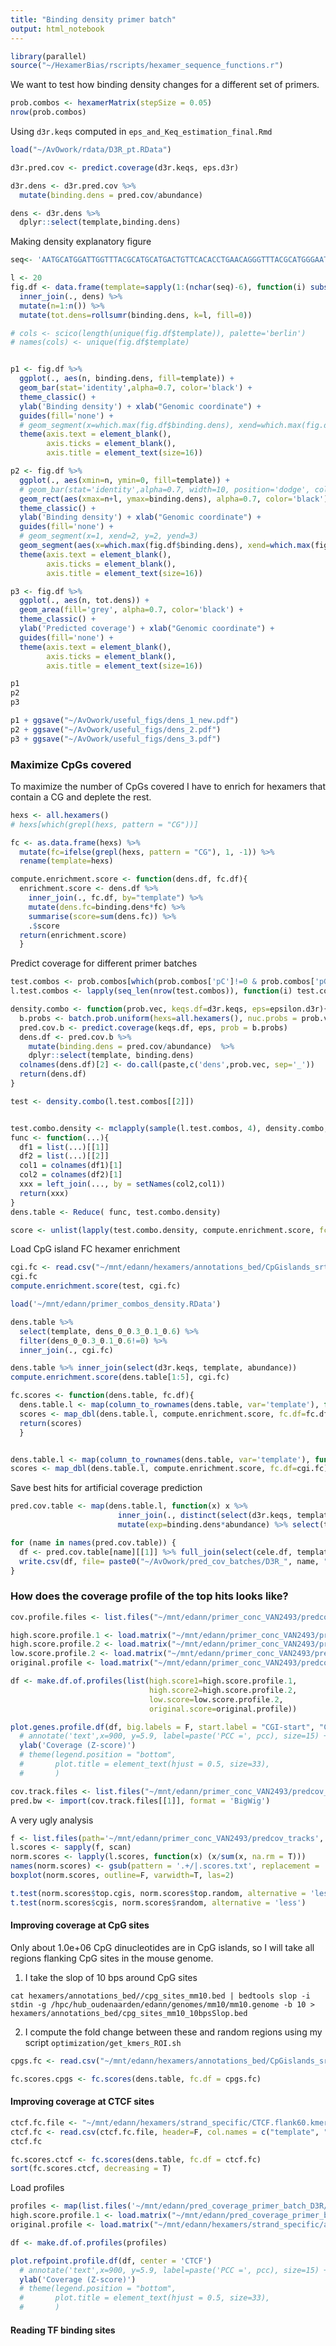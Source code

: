 ```yaml
---
title: "Binding density primer batch"
output: html_notebook
---
```


```r
library(parallel)
source("~/HexamerBias/rscripts/hexamer_sequence_functions.r")
```

We want to test how binding density changes for a different set of primers.

```r
prob.combos <- hexamerMatrix(stepSize = 0.05)
nrow(prob.combos)
```

Using `d3r.keqs` computed in `eps_and_Keq_estimation_final.Rmd`
```r
load("~/AvOwork/rdata/D3R_pt.RData")

d3r.pred.cov <- predict.coverage(d3r.keqs, eps.d3r)

d3r.dens <- d3r.pred.cov %>%
  mutate(binding.dens = pred.cov/abundance) 

dens <- d3r.dens %>%
  dplyr::select(template,binding.dens) 

```

Making density explanatory figure
```r
seq<- 'AATGCATGGATTGGTTTACGCATGCATGACTGTTCACACCTGAACAGGGTTTACGCATGGGAATACTGCAAATGCATGGATTGGTTTACGCATGCATGACTGTTCATTTACGCATGGGCTGACTGTTTTTCAGCACACAACACACCTGAACAGGGCTAGCTCGGGGTG'

l <- 20
fig.df <- data.frame(template=sapply(1:(nchar(seq)-6), function(i) substr(seq,i,i+5)) ) %>%
  inner_join(., dens) %>%
  mutate(n=1:n()) %>%
  mutate(tot.dens=rollsumr(binding.dens, k=l, fill=0)) 

# cols <- scico(length(unique(fig.df$template)), palette='berlin')
# names(cols) <- unique(fig.df$template)


p1 <- fig.df %>%  
  ggplot(., aes(n, binding.dens, fill=template)) + 
  geom_bar(stat='identity',alpha=0.7, color='black') +
  theme_classic() +
  ylab('Binding density') + xlab("Genomic coordinate") +
  guides(fill='none') +
  # geom_segment(x=which.max(fig.df$binding.dens), xend=which.max(fig.df$binding.dens)+10, y=max(fig.df$binding.dens), yend=max(fig.df$binding.dens))
  theme(axis.text = element_blank(),
        axis.ticks = element_blank(),
        axis.title = element_text(size=16))

p2 <- fig.df %>%  
  ggplot(., aes(xmin=n, ymin=0, fill=template)) + 
  # geom_bar(stat='identity',alpha=0.7, width=10, position='dodge', color='black') +
  geom_rect(aes(xmax=n+l, ymax=binding.dens), alpha=0.7, color='black') +
  theme_classic() +
  ylab('Binding density') + xlab("Genomic coordinate") +
  guides(fill='none') +
  # geom_segment(x=1, xend=2, y=2, yend=3)
  geom_segment(aes(x=which.max(fig.df$binding.dens), xend=which.max(fig.df$binding.dens)+l, y=max(fig.df$binding.dens)+0.00008, yend=max(fig.df$binding.dens)+0.00008),  size=0.35) +
  theme(axis.text = element_blank(),
        axis.ticks = element_blank(),
        axis.title = element_text(size=16))

p3 <- fig.df %>%  
  ggplot(., aes(n, tot.dens)) + 
  geom_area(fill='grey', alpha=0.7, color='black') +
  theme_classic() +
  ylab('Predicted coverage') + xlab("Genomic coordinate") +
  guides(fill='none') +
  theme(axis.text = element_blank(),
        axis.ticks = element_blank(),
        axis.title = element_text(size=16)) 

p1
p2
p3

p1 + ggsave("~/AvOwork/useful_figs/dens_1_new.pdf")
p2 + ggsave("~/AvOwork/useful_figs/dens_2.pdf")
p3 + ggsave("~/AvOwork/useful_figs/dens_3.pdf")
```

### Maximize CpGs covered

To maximize the number of CpGs covered I have to enrich for hexamers that contain a CG and deplete the rest.

```r
hexs <- all.hexamers()
# hexs[which(grepl(hexs, pattern = "CG"))]

fc <- as.data.frame(hexs) %>%
  mutate(fc=ifelse(grepl(hexs, pattern = "CG"), 1, -1)) %>%
  rename(template=hexs)

compute.enrichment.score <- function(dens.df, fc.df){
  enrichment.score <- dens.df %>%
    inner_join(., fc.df, by="template") %>%
    mutate(dens.fc=binding.dens*fc) %>%
    summarise(score=sum(dens.fc)) %>%
    .$score
  return(enrichment.score)
  }

```

Predict coverage for different primer batches
```r
test.combos <- prob.combos[which(prob.combos['pC']!=0 & prob.combos['pG']!=0),]
l.test.combos <- lapply(seq_len(nrow(test.combos)), function(i) test.combos[i,])

density.combo <- function(prob.vec, keqs.df=d3r.keqs, eps=epsilon.d3r){
  b.probs <- batch.prob.uniform(hexs=all.hexamers(), nuc.probs = prob.vec)
  pred.cov.b <- predict.coverage(keqs.df, eps, prob = b.probs)
  dens.df <- pred.cov.b %>%
    mutate(binding.dens = pred.cov/abundance)  %>% 
    dplyr::select(template, binding.dens)
  colnames(dens.df)[2] <- do.call(paste,c('dens',prob.vec, sep='_'))
  return(dens.df)
}

test <- density.combo(l.test.combos[[2]])


test.combo.density <- mclapply(sample(l.test.combos, 4), density.combo, mc.cores = 4)
func <- function(...){
  df1 = list(...)[[1]]
  df2 = list(...)[[2]]
  col1 = colnames(df1)[1]
  col2 = colnames(df2)[1]
  xxx = left_join(..., by = setNames(col2,col1))
  return(xxx)
}
dens.table <- Reduce( func, test.combo.density)

score <- unlist(lapply(test.combo.density, compute.enrichment.score, fc.df=fc))
```

Load CpG island FC hexamer enrichment
```r
cgi.fc <- read.csv("~/mnt/edann/hexamers/annotations_bed/CpGislands_srt_mm10.kmersFC.csv", header=F, col.names = c("template", "fc"))
cgi.fc
compute.enrichment.score(test, cgi.fc)
```


```r
load('~/mnt/edann/primer_combos_density.RData')

dens.table %>% 
  select(template, dens_0_0.3_0.1_0.6) %>%
  filter(dens_0_0.3_0.1_0.6!=0) %>%
  inner_join(., cgi.fc)

dens.table %>% inner_join(select(d3r.keqs, template, abundance))
compute.enrichment.score(dens.table[1:5], cgi.fc)
```

```r
fc.scores <- function(dens.table, fc.df){
  dens.table.l <- map(column_to_rownames(dens.table, var='template'), function(x) data.frame(template=dens.table$template, binding.dens=x))
  scores <- map_dbl(dens.table.l, compute.enrichment.score, fc.df=fc.df)
  return(scores)
  }


dens.table.l <- map(column_to_rownames(dens.table, var='template'), function(x) data.frame(template=dens.table$template, binding.dens=x))
scores <- map_dbl(dens.table.l, compute.enrichment.score, fc.df=cgi.fc)

```

Save best hits for artificial coverage prediction
```r
pred.cov.table <- map(dens.table.l, function(x) x %>% 
                        inner_join(., distinct(select(d3r.keqs, template, abundance)), by='template') %>% 
                        mutate(exp=binding.dens*abundance) %>% select(template, exp))

for (name in names(pred.cov.table)) {
  df <- pred.cov.table[name][[1]] %>% full_join(select(cele.df, template)) %>% mutate(exp=ifelse(is.na(exp), 0, exp))
  write.csv(df, file= paste0("~/AvOwork/pred_cov_batches/D3R_", name, "_predcoverage.csv"), row.names = F, col.names = T, quote = F )
}

```

### How does the coverage profile of the top hits looks like?
```r
cov.profile.files <- list.files("~/mnt/edann/primer_conc_VAN2493/predcov_tracks", pattern = 'mat.gz', full.names = T)

high.score.profile.1 <- load.matrix("~/mnt/edann/primer_conc_VAN2493/predcov_tracks/highcov.random.42D3R_dens_0_0.3_0_0.7_predcoverage.artCov.cgis.mat.gz")
high.score.profile.2 <- load.matrix("~/mnt/edann/primer_conc_VAN2493/predcov_tracks/highcov.random.42D3R_dens_0_0.3_0.1_0.6_predcoverage.artCov.cgis.mat.gz")
low.score.profile.2 <- load.matrix("~/mnt/edann/primer_conc_VAN2493/predcov_tracks/highcov.random.42D3R_dens_0_0.1_0.7_0.2_predcoverage.artCov.cgis.mat.gz")
original.profile <- load.matrix("~/mnt/edann/primer_conc_VAN2493/predcov_tracks/D3R_original_samegenes.mat.gz")

df <- make.df.of.profiles(list(high.score1=high.score.profile.1,
                               high.score2=high.score.profile.2,
                               low.score=low.score.profile.2,
                               original.score=original.profile))

plot.genes.profile.df(df, big.labels = F, start.label = "CGI-start", "CGI-end") +
  # annotate('text',x=900, y=5.9, label=paste('PCC =', pcc), size=15) +
  ylab('Coverage (Z-score)') 
  # theme(legend.position = "bottom",
  #       plot.title = element_text(hjust = 0.5, size=33),
  #       ) 


```

```r
cov.track.files <- list.files("~/mnt/edann/primer_conc_VAN2493/predcov_tracks", pattern = '.bw', full.names = T)
pred.bw <- import(cov.track.files[[1]], format = 'BigWig')

```

A very ugly analysis
```r
f <- list.files(path='~/mnt/edann/primer_conc_VAN2493/predcov_tracks', pattern='scores.txt', full.names = T)
l.scores <- sapply(f, scan)
norm.scores <- lapply(l.scores, function(x) (x/sum(x, na.rm = T)))
names(norm.scores) <- gsub(pattern = '.+/|.scores.txt', replacement = '',names(norm.scores))
boxplot(norm.scores, outline=F, varwidth=T, las=2)

t.test(norm.scores$top.cgis, norm.scores$top.random, alternative = 'less')
t.test(norm.scores$cgis, norm.scores$random, alternative = 'less')
```

#### Improving coverage at CpG sites
Only about 1.0e+06 CpG dinucleotides are in CpG islands, so I will take all regions flanking CpG sites in the mouse genome.

1. I take the slop of 10 bps around CpG sites
```
cat hexamers/annotations_bed//cpg_sites_mm10.bed | bedtools slop -i stdin -g /hpc/hub_oudenaarden/edann/genomes/mm10/mm10.genome -b 10 > hexamers/annotations_bed/cpg_sites_mm10_10bpsSlop.bed
```

2. I compute the fold change between these and random regions using my script ```optimization/get_kmers_ROI.sh```
```r
cpgs.fc <- read.csv("~/mnt/edann/hexamers/annotations_bed/CpGislands_srt_mm10.kmersFC.csv", header=F, col.names = c("template", "fc"))
```


```r
fc.scores.cpgs <- fc.scores(dens.table, fc.df = cpgs.fc)

```


#### Improving coverage at CTCF sites

```r
ctcf.fc.file <- "~/mnt/edann/hexamers/strand_specific/CTCF.flank60.kmersFC.csv"
ctcf.fc <- read.csv(ctcf.fc.file, header=F, col.names = c("template", "fc"))
ctcf.fc
```


```r
fc.scores.ctcf <- fc.scores(dens.table, fc.df = ctcf.fc)
sort(fc.scores.ctcf, decreasing = T)
```

Load profiles
```r
profiles <- map(list.files('~/mnt/edann/pred_coverage_primer_batch_D3R/', pattern='mat.gz', full.names = T), load.matrix)
high.score.profile.1 <- load.matrix("~/mnt/edann/pred_coverage_primer_batch_D3R/random.42.mm10.noOvsD3R_dens_0_0.1_0.6_0.3_predcoverage.artCov.mat.gz")
original.profile <- load.matrix("~/mnt/edann/hexamers/strand_specific/artificial_coverage/highcov.random.42CTCF.flank60.coverage.artCov.CTCF.mat.gz")

df <- make.df.of.profiles(profiles)

plot.refpoint.profile.df(df, center = 'CTCF')
  # annotate('text',x=900, y=5.9, label=paste('PCC =', pcc), size=15) +
  ylab('Coverage (Z-score)') 
  # theme(legend.position = "bottom",
  #       plot.title = element_text(hjust = 0.5, size=33),
  #       ) 


```


#### Reading TF binding sites 
```r


```

